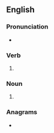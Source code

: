 ==English==

===Pronunciation===
* {{IPA|/ˈbɹaʊzɪz/|lang=en}}

===Verb===
{{head|en|verb form}}

# {{en-third-person singular of|browse}}

===Noun===
{{head|en|noun plural form}}

# {{plural of|browse|lang=en}}

===Anagrams===
* {{anagrams|en|a=beorssw|Bowsers|bowsers}}
